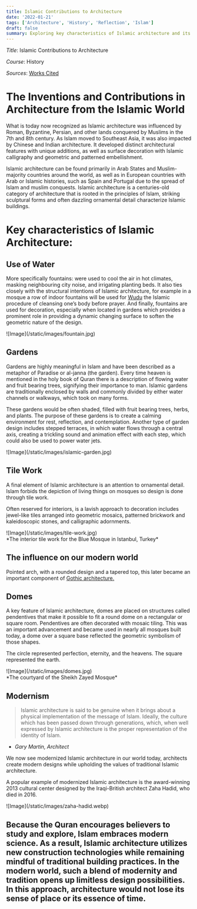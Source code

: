 ```yaml
---
title: Islamic Contributions to Architecture
date: '2022-01-21'
tags: ['Architecture', 'History', 'Reflection', 'Islam']
draft: false
summary: Exploring key characteristics of Islamic architecture and its influences in the modern world
---
```


_Title_: Islamic Contributions to Architecture

_Course_: History

_Sources_: [Works Cited](https://docs.google.com/document/d/e/2PACX-1vR912eJMFYB35joK0Nuikf5knYGR61QONhgrKWfIAjg1xziuEfoTmM0V9dOB2F7T5-S9HUKg-n9R_UK/pub)

# The Inventions and Contributions in Architecture from the Islamic World

What is today now recognized as Islamic architecture was influenced by Roman, Byzantine, Persian, and other lands conquered by Muslims in the 7th and 8th century. As Islam moved to Southeast Asia, it was also impacted by Chinese and Indian architecture. It developed distinct architectural features with unique additions, as well as surface decoration with Islamic calligraphy and geometric and patterned embellishment.

Islamic architecture can be found primarily in Arab States and Muslim-majority countries around the world, as well as in European countries with Arab or Islamic histories, such as Spain and Portugal due to the spread of Islam and muslim conquests.
Islamic architecture is a centuries-old category of architecture that is rooted in the principles of Islam, striking sculptural forms and often dazzling ornamental detail characterize Islamic buildings.


# Key characteristics of Islamic Architecture:

## Use of Water

More specifically fountains: were used to cool the air in hot climates, masking neighbouring city noise, and irrigating planting beds. It also ties closely with the structural intentions of Islamic architecture, for example in a mosque a row of indoor fountains will be used for [Wudu](https://en.wikipedia.org/wiki/Wudu) 
the Islamic procedure of cleansing one’s body before prayer. And finally, fountains are used for decoration, especially when located in gardens which provides a prominent role in providing a dynamic changing surface to soften the geometric nature of the design.

<div className="flex flex-wrap -mx-2 overflow-hidden xl:-mx-2">
  <div className="my-1 px-2 overflow-hidden xl:my-1 xl:px-2 xl:w-1/2 cursor-pointer transition duration-500 ease-in transform hover:scale-125 rounded-lg">
    ![Image](/static/images/fountain.jpg)
  </div>
</div>

## Gardens
Gardens are highly meaningful in Islam and have been described as a metaphor of Paradise or al-janna (the garden). Every time heaven is mentioned in the holy book of Quran there is a description of flowing water and fruit bearing trees, signifying their importance to man. 
Islamic gardens are traditionally enclosed by walls and commonly divided by either water channels or walkways, which took on many forms. 

These gardens would be often shaded, filled with fruit bearing trees, herbs, and plants. The purpose of these gardens is to create a calming environment for rest, reflection, and contemplation. Another type of garden design includes stepped terraces, in which water flows through a central axis, creating a trickling sound and animation effect with each step, which could also be used to power water jets.

<div className="flex flex-wrap -mx-2 overflow-hidden xl:-mx-2">
  <div className="my-1 px-2 overflow-hidden xl:my-1 xl:px-2 xl:w-1/2 cursor-pointer transition duration-500 ease-in transform hover:scale-125 rounded-lg">
    ![Image](/static/images/islamic-garden.jpg)
  </div>
</div>

## Tile Work

A final element of Islamic architecture is an attention to ornamental detail. Islam forbids the depiction of living things on mosques so design is done through tile work. 

Often reserved for interiors, is a lavish approach to decoration includes jewel-like tiles arranged into geometric mosaics, patterned brickwork and kaleidoscopic stones, and calligraphic adornments.

<div className="flex flex-wrap -mx-2 overflow-hidden xl:-mx-2">
  <div className="my-1 px-2 overflow-hidden xl:my-1 xl:px-2 xl:w-1/2 cursor-pointer transition duration-500 ease-in transform hover:scale-125 rounded-lg">
    ![Image](/static/images/tile-work.jpg)
  </div>
</div>
*The interior tile work for the Blue Mosque in Istanbul, Turkey*

## The influence on our modern world

Pointed arch, with a rounded design and a tapered top, this later became an important component of [Gothic architecture.](https://mymodernmet.com/gothic-architecture-characteristics/)

## Domes

A key feature of Islamic architecture, domes are placed on structures called pendentives that make it possible to fit a round dome on a rectangular or square room. Pendentives are often decorated with mosaic tiling. This was an important advancement and became used in nearly all mosques built today, a dome over a square base reflected the geometric symbolism of those shapes. 

The circle represented perfection, eternity, and the heavens. The square represented the earth.

<div className="flex flex-wrap -mx-2 overflow-hidden xl:-mx-2">
  <div className="my-1 px-2 overflow-hidden xl:my-1 xl:px-2 xl:w-1/2 cursor-pointer transition duration-500 ease-in transform hover:scale-125 rounded-lg">
    ![Image](/static/images/domes.jpg)
  </div>
</div>
*The courtyard of the Sheikh Zayed Mosque*

## Modernism

> Islamic architecture is said to be genuine when it brings about a physical implementation of the message of Islam. Ideally, the culture which has been passed down through generations, which, when well expressed by Islamic architecture is the proper representation of the identity of Islam.
- *Gary Martin, Architect*

We now see modernized Islamic architecture in our world today, architects create modern designs while upholding the values of traditional Islamic architecture.

A popular example of modernized Islamic architecture is the award-winning 2013 cultural center designed by the Iraqi-British architect Zaha Hadid, who died in 2016. 

<div className="flex flex-wrap -mx-2 overflow-hidden xl:-mx-2">
  <div className="my-1 px-2 overflow-hidden xl:my-1 xl:px-2 xl:w-1/2 cursor-pointer transition duration-500 ease-in transform hover:scale-125 rounded-lg">
    ![Image](/static/images/zaha-hadid.webp)
  </div>
</div>

## Because the Quran encourages believers to study and explore, Islam embraces modern science. As a result, Islamic architecture utilizes new construction technologies while remaining mindful of traditional building practices. In the modern world, such a blend of modernity and tradition opens up limitless design possibilities. In this approach, architecture would not lose its sense of place or its essence of time.